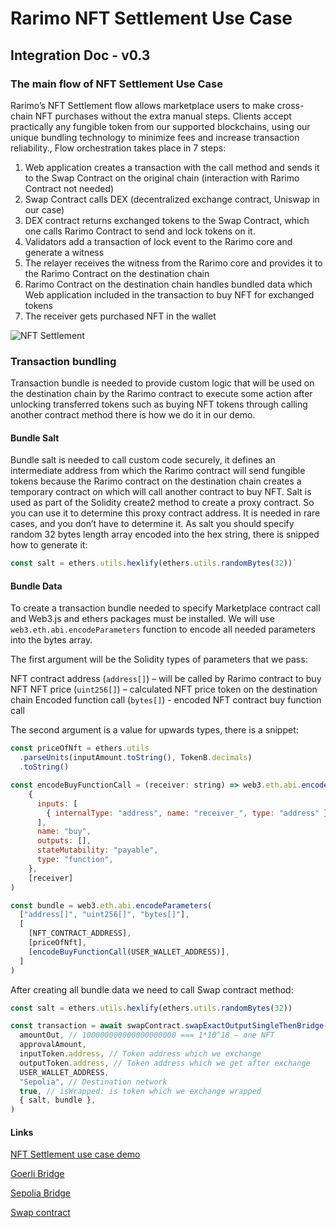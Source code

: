 ---
---

# Rarimo NFT Settlement Use Case
## Integration Doc - v0.3
### The main flow of NFT Settlement Use Case
Rarimo’s NFT Settlement flow allows marketplace users to make cross-chain NFT purchases without the extra manual steps.
Clients accept practically any fungible token from our supported blockchains, using our unique bundling technology to
minimize fees and increase transaction reliability., Flow orchestration takes place in 7 steps:

1. Web application creates a transaction with the call method and sends it to the Swap Contract on the original chain
(interaction with Rarimo Contract not needed)
2. Swap Contract calls DEX (decentralized exchange contract, Uniswap in our case)
3. DEX contract returns exchanged tokens to the Swap Contract, which one calls Rarimo Contract to send and lock tokens on it.
4. Validators add a transaction of lock event to the Rarimo core and generate a witness
5. The relayer receives the witness from the Rarimo core and provides it to the Rarimo Contract on the destination chain
6. Rarimo Contract on the destination chain handles bundled data which Web application included in the transaction to buy NFT for exchanged tokens
7. The receiver gets purchased NFT in the wallet


![NFT Settlement](/img/nft-settlement.png)

### Transaction bundling
Transaction bundle is needed to provide custom logic that will be used on the destination chain by the Rarimo contract
to execute some action after unlocking transferred tokens such as buying NFT tokens through calling another contract
method there is how we do it in our demo.

#### Bundle Salt
Bundle salt is needed to call custom code securely, it defines an intermediate address from which the Rarimo contract
will send fungible tokens because the Rarimo contract on the destination chain creates a temporary contract on which
will call another contract to buy NFT. Salt is used as part of the Solidity create2 method to create a proxy contract.
So you can use it to determine this proxy contract address. It is needed in rare cases, and you don’t have to determine
it. As salt you should specify random 32 bytes length array encoded into the hex string, there is snipped how to generate it:
```javascript
const salt = ethers.utils.hexlify(ethers.utils.randomBytes(32))`
```

#### Bundle Data
To create a transaction bundle needed to specify Marketplace contract call and Web3.js and ethers packages must be installed.
We will use `web3.eth.abi.encodeParameters` function to encode all needed parameters into the bytes array.

The first argument will be the Solidity types of parameters that we pass:

NFT contract address (`address[]`) – will be called by Rarimo contract to buy NFT
NFT price (`uint256[]`) –  calculated NFT price token on the destination chain
Encoded function call (`bytes[]`) - encoded NFT contract buy function call

The second argument is a value for upwards types, there is a snippet:

```javascript
const priceOfNft = ethers.utils
  .parseUnits(inputAmount.toString(), TokenB.decimals)
  .toString()

const encodeBuyFunctionCall = (receiver: string) => web3.eth.abi.encodeFunctionCall(
    {
      inputs: [
        { internalType: "address", name: "receiver_", type: "address" },
      ],
      name: "buy",
      outputs: [],
      stateMutability: "payable",
      type: "function",
    },
    [receiver]
)

const bundle = web3.eth.abi.encodeParameters(
  ["address[]", "uint256[]", "bytes[]"],
  [
    [NFT_CONTRACT_ADDRESS],
    [priceOfNft],
    [encodeBuyFunctionCall(USER_WALLET_ADDRESS)],
  ]
)
```
After creating all bundle data we need to call Swap contract method:
```javascript
const salt = ethers.utils.hexlify(ethers.utils.randomBytes(32))

const transaction = await swapContract.swapExactOutputSingleThenBridge(
  amountOut, // 100000000000000000000 === 1*10^18 – one NFT
  approvalAmount,
  inputToken.address, // Token address which we exchange
  outputToken.address, // Token address which we get after exchange
  USER_WALLET_ADDRESS,
  "Sepolia", // Destination network
  true, // isWrapped: is token which we exchange wrapped
  { salt, bundle },
)
```
#### Links
[NFT Settlement use case demo](https://rarimo.gitlab.io/demo-settlement/?path=/story/demo-purchasewithanytoken--demo)

[Goerli Bridge](https://goerli.etherscan.io/address/0x6EA0C45bAC29a2A2769ec14f4BCD959b07780106)

[Sepolia Bridge](https://sepolia.etherscan.io/address/0x300f5ee2409c999eba1bfdadb4cf5d16a45500ac)

[Swap contract](https://goerli.etherscan.io/address/0x1840Bc40c28af54dF509A7e5dfC31723E5331d4D)
